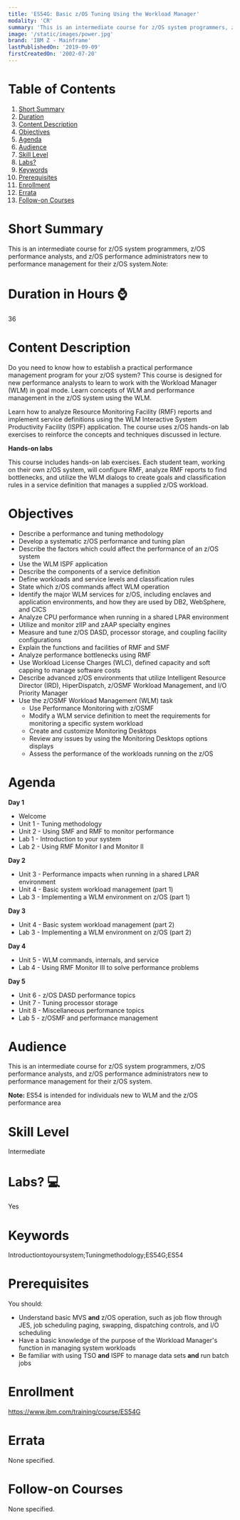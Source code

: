 ```yaml
---
title: 'ES54G: Basic z/OS Tuning Using the Workload Manager'
modality: 'CR'
summary: 'This is an intermediate course for z/OS system programmers, z/OS performance analysts, and z/OS performance administrators new to performance management for their z/OS system.Note:'
image: '/static/images/power.jpg'
brand: 'IBM Z - Mainframe'
lastPublishedOn: '2019-09-09'
firstCreatedOn: '2002-07-20'
---
```

# Table of Contents
1.  [Short Summary](#short-summary)
2.  [Duration](#duration-in-hours-)
3.  [Content Description](#content-description)
4.  [Objectives](#objectives)
5.  [Agenda](#agenda)
6.  [Audience](#audience)
7.  [Skill Level](#skill-level)
8.  [Labs?](#labs-)
9.  [Keywords](#keywords)
10. [Prerequisites](#prerequisites)
11. [Enrollment](#enrollment)
12. [Errata](#errata)
13. [Follow-on Courses](#follow-on-courses)

# Short Summary
This is an intermediate course for z/OS system programmers, z/OS performance analysts, and z/OS performance administrators new to performance management for their z/OS system.Note:

# Duration in Hours ⌚
36

# Content Description
<p>Do you need to know how to establish a practical performance management program for your z/OS system? This course is designed for new performance analysts to learn to work with the Workload Manager (WLM) in goal mode. Learn concepts of WLM and performance management in the z/OS system using the WLM.</p>

<p>Learn how to analyze Resource Monitoring Facility (RMF) reports and implement service definitions using the WLM Interactive System Productivity Facility (ISPF) application. The course uses z/OS hands-on lab exercises to reinforce the concepts and techniques discussed in lecture.</p>

<p><strong>Hands-on labs</strong></p>

<p>This course includes hands-on lab exercises. Each student team, working on their own z/OS system, will configure RMF, analyze RMF reports to find bottlenecks, and utilize the WLM dialogs to create goals and classification rules in a service definition that manages a supplied z/OS workload.</p>

# Objectives
<ul>
	<li>Describe a performance and tuning methodology</li>
	<li>Develop a systematic z/OS performance and tuning plan</li>
	<li>Describe the factors which could affect the performance of an z/OS system</li>
	<li>Use the WLM ISPF application</li>
	<li>Describe the components of a service definition</li>
	<li>Define workloads and service levels and classification rules</li>
	<li>State which z/OS commands affect WLM operation</li>
	<li>Identify the major WLM services for z/OS, including enclaves and application environments, and how they are used by DB2, WebSphere, and CICS</li>
	<li>Analyze CPU performance when running in a shared LPAR environment</li>
	<li>Utilize and monitor zIIP and zAAP specialty engines</li>
	<li>Measure and tune z/OS DASD, processor storage, and coupling facility configurations</li>
	<li>Explain the functions and facilities of RMF and SMF</li>
	<li>Analyze performance bottlenecks using RMF</li>
	<li>Use Workload License Charges (WLC), defined capacity and soft capping to manage software costs</li>
	<li>Describe advanced z/OS environments that utilize Intelligent Resource Director (IRD), HiperDispatch, z/OSMF Workload Management, and I/O Priority Manager</li>
	<li>Use the z/OSMF Workload Management (WLM) task
	<ul>
		<li>Use Performance Monitoring with z/OSMF</li>
		<li>Modify a WLM service definition to meet the requirements for monitoring a specific system workload</li>
		<li>Create and customize Monitoring Desktops</li>
		<li>Review any issues by using the Monitoring Desktops options displays</li>
		<li>Assess the performance of the workloads running on the z/OS</li>
	</ul>
	</li>
</ul>

# Agenda
<p><strong>Day 1</strong></p><ul><li>Welcome</li><li>Unit 1 - Tuning methodology</li><li>Unit 2 - Using SMF and RMF to monitor performance</li><li>Lab 1 - Introduction to your system</li><li>Lab 2 - Using RMF Monitor I and Monitor II</li></ul><p><strong>Day 2</strong></p><ul><li>Unit 3 - Performance impacts when running in a shared LPAR environment</li><li>Unit 4 - Basic system workload management (part 1)</li><li>Lab 3 - Implementing a WLM environment on z/OS (part 1)</li></ul><p><strong>Day 3</strong></p><ul><li>Unit 4 - Basic system workload management (part 2)</li><li>Lab 3 - Implementing a WLM environment on z/OS (part 2)</li></ul><p><strong>Day 4</strong></p><ul><li>Unit 5 - WLM commands, internals, and service</li><li>Lab 4 - Using RMF Monitor III to solve performance problems</li></ul><p><strong>Day 5</strong></p><ul><li>Unit 6 - z/OS DASD performance topics</li><li>Unit 7 - Tuning processor storage</li><li>Unit 8 - Miscellaneous performance topics</li><li>Lab 5 - z/OSMF and performance management</li></ul>

# Audience
<p>This is an intermediate course for z/OS system programmers, z/OS performance analysts, and z/OS performance administrators new to performance management for their z/OS system.</p>

<p><strong>Note:</strong> ES54 is intended for individuals new to WLM and the z/OS performance area</p>

# Skill Level
Intermediate

# Labs? 💻
Yes

# Keywords
Introductiontoyoursystem;Tuningmethodology;ES54G;ES54

# Prerequisites
<p>You should:</p>

<ul>
	<li>Understand basic MVS <strong>and</strong> z/OS operation, such as job flow through JES, job scheduling paging, swapping, dispatching controls, and I/O scheduling</li>
	<li>Have a basic knowledge of the purpose of the Workload Manager&#39;s function in managing system workloads</li>
	<li>Be familiar with using TSO <strong>and</strong> ISPF to manage data sets <strong>and</strong> run batch jobs</li>
</ul>

# Enrollment
https://www.ibm.com/training/course/ES54G

# Errata
None specified.

# Follow-on Courses
None specified.

